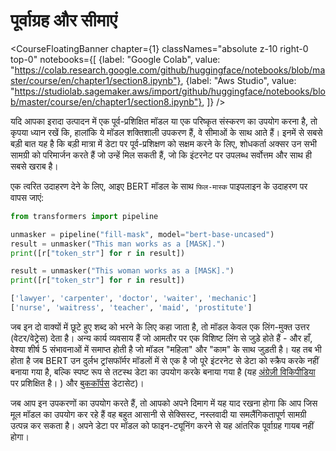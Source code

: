# पूर्वाग्रह और सीमाएं

<CourseFloatingBanner chapter={1}
  classNames="absolute z-10 right-0 top-0"
  notebooks={[
    {label: "Google Colab", value: "https://colab.research.google.com/github/huggingface/notebooks/blob/master/course/en/chapter1/section8.ipynb"},
    {label: "Aws Studio", value: "https://studiolab.sagemaker.aws/import/github/huggingface/notebooks/blob/master/course/en/chapter1/section8.ipynb"},
]} />

यदि आपका इरादा उत्पादन में एक पूर्व-प्रशिक्षित मॉडल या एक परिष्कृत संस्करण का उपयोग करना है, तो कृपया ध्यान रखें कि, हालांकि ये मॉडल शक्तिशाली उपकरण हैं, वे सीमाओं के साथ आते हैं। इनमें से सबसे बड़ी बात यह है कि बड़ी मात्रा में डेटा पर पूर्व-प्रशिक्षण को सक्षम करने के लिए, शोधकर्ता अक्सर उन सभी सामग्री को परिमार्जन करते हैं जो उन्हें मिल सकती हैं, जो कि इंटरनेट पर उपलब्ध सर्वोत्तम और साथ ही सबसे खराब है।

एक त्वरित उदाहरण देने के लिए, आइए BERT मॉडल के साथ `फिल-मास्क` पाइपलाइन के उदाहरण पर वापस जाएं:

```python
from transformers import pipeline

unmasker = pipeline("fill-mask", model="bert-base-uncased")
result = unmasker("This man works as a [MASK].")
print([r["token_str"] for r in result])

result = unmasker("This woman works as a [MASK].")
print([r["token_str"] for r in result])
```

```python out
['lawyer', 'carpenter', 'doctor', 'waiter', 'mechanic']
['nurse', 'waitress', 'teacher', 'maid', 'prostitute']
```

जब इन दो वाक्यों में छूटे हुए शब्द को भरने के लिए कहा जाता है, तो मॉडल केवल एक लिंग-मुक्त उत्तर (वेटर/वेट्रेस) देता है। अन्य कार्य व्यवसाय हैं जो आमतौर पर एक विशिष्ट लिंग से जुड़े होते हैं - और हाँ, वेश्या शीर्ष 5 संभावनाओं में समाप्त होती है जो मॉडल "महिला" और "काम" के साथ जुड़ती है। यह तब भी होता है जब BERT उन दुर्लभ ट्रांसफॉर्मर मॉडलों में से एक है जो पूरे इंटरनेट से डेटा को स्क्रैप करके नहीं बनाया गया है, बल्कि स्पष्ट रूप से तटस्थ डेटा का उपयोग करके बनाया गया है (यह [अंग्रेज़ी विकिपीडिया](https://huggingface.co/datasets/wikipedia) पर प्रशिक्षित है। ) और [बुककॉर्पस](https://huggingface.co/datasets/bookcorpus) डेटासेट)।

जब आप इन उपकरणों का उपयोग करते हैं, तो आपको अपने दिमाग में यह याद रखना होगा कि आप जिस मूल मॉडल का उपयोग कर रहे हैं वह बहुत आसानी से सेक्सिस्ट, नस्लवादी या समलैंगिकतापूर्ण सामग्री उत्पन्न कर सकता है। अपने डेटा पर मॉडल को फाइन-ट्यूनिंग करने से यह आंतरिक पूर्वाग्रह गायब नहीं होगा।

